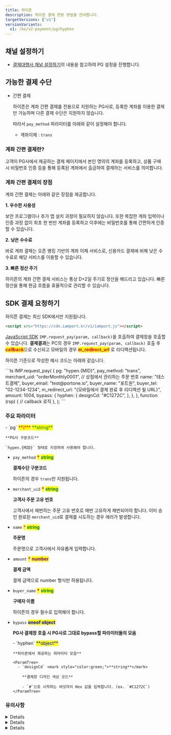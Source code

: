 ```yaml
---
title: 하이픈
description: 하이픈 결제 연동 방법을 안내합니다.
targetVersions: ["v1"]
versionVariants:
  v1: /ko/v2-payment/pg/hyphen
---
```




## 채널 설정하기

- [결제대행사 채널 설정하기](../../ready/readme#3-결제대행사-채널-설정하기)의 내용을 참고하여 PG 설정을 진행합니다.

## 가능한 결제 수단

- 간편 결제

  하이픈은 계좌 간편 결제를 전용으로 지원하는 PG사로, 등록한 계좌를 이용한 결제만 가능하며 다른 결제 수단은 지원하지 않습니다.

  따라서 `pay_method` 파라미터를 아래와 같이 설정해야 합니다.

  - 계좌이체 : `trans`

### 계좌 간편 결제란?

고객이 PG사에서 제공하는 결제 페이지에서 본인 명의의 계좌를 등록하고, 상품 구매 시 비밀번호 인증 등을 통해 등록된 계좌에서 출금하여 결제하는 서비스를 의미합니다.

### 계좌 간편 결제의 장점

계좌 간편 결제는 아래와 같은 장점을 제공합니다.

**1. 우수한 사용성**

보안 프로그램이나 추가 앱 설치 과정이 필요하지 않습니다.
또한 복잡한 계좌 입력이나 인증 과정 없이 최초 한 번만 계좌를 등록하고 이후에는 비밀번호를 통해 간편하게 인증할 수 있습니다.

**2. 낮은 수수료**

바로 계좌 결제는 오픈 뱅킹 기반의 계좌 이체 서비스로, 신용카드 결제에 비해 낮은 수수료로 해당 서비스를 이용할 수 있습니다.

**3. 빠른 정산 주기**

하이픈의 계좌 간편 결제 서비스는 통상 D+2일 주기로 정산을 해드리고 있습니다. 빠른 정산을 통해 현금 흐름을 효율적으로 관리할 수 있습니다.

## SDK 결제 요청하기

하이픈 결제는 최신 SDK에서만 지원됩니다.

```html title="JS SDK"
<script src="https://cdn.iamport.kr/v1/iamport.js"></script>
```

[JavaScript SDK](../../sdk/javascript-sdk/readme) `IMP.request_pay(param, callback)`을 호출하여
결제창을 호출할 수 있습니다. **결제결과**는 PC의 경우 `IMP.request_pay(param, callback)` 호출 후
<mark style="color:red;">**callback**</mark>으로 수신되고
모바일의 경우 <mark style="color:red;">**m\_redirect\_url**</mark> 로 리디렉션됩니다.

하이픈 기준으로 작성한 예시 코드는 아래와 같습니다.

<Tabs>
  <Tab title="SDK 결제 요청">
    ```ts
    IMP.request_pay(
      {
        pg: "hypen.{MID}",
        pay_method: "trans",
        merchant_uid: "orderMonthly0001", // 상점에서 관리하는 주문 번호
        name: "테스트결제",
        buyer_email: "test@portone.io",
        buyer_name: "포트원",
        buyer_tel: "02-1234-1234",
        m_redirect_url: "{모바일에서 결제 완료 후 리디렉션 될 URL}",
        amount: 1004,
        bypass: {
          hyphen: {
            designCd: "#C1272C",
          },
        },
      },
      function (rsp) {
        // callback 로직
      },
    );
    ```
  </Tab>
</Tabs>

### 주요 파라미터

<ParamTree>
  - `pg` <mark style="color:red;">**\***</mark> <mark style="color:green;">**string**</mark>

    **PG사 구분코드**

    `hypen.{MID}` 형태로 지정하여 사용해야 합니다.

  - `pay_method` <mark style="color:red;">**\***</mark> <mark style="color:green;">**string**</mark>

    **결제수단 구분코드**

    하이픈의 경우 `trans`만 지원됩니다.

  - `merchant_uid` <mark style="color:red;">**\***</mark> <mark style="color:green;">**string**</mark>

    **고객사 주문 고유 번호**

    고객사에서 채번하는 주문 고유 번호로 매번 고유하게 채번되어야 합니다.
    이미 승인 완료된 `merchant_uid`로 결제를 시도하는 경우 에러가 발생합니다.

  - `name` <mark style="color:red;">\*</mark> <mark style="color:green;">**string**</mark>

    **주문명**

    주문명으로 고객사에서 자유롭게 입력합니다.

  - `amount` <mark style="color:red;">**\***</mark> <mark style="color:purple;">**number**</mark>

    **결제 금액**

    결제 금액으로 number 형식만 허용됩니다.

  - `buyer_name` <mark style="color:red;">**\***</mark> <mark style="color:green;">**string**</mark>

    **구매자 이름**

    하이픈의 경우 필수로 입력해야 합니다.

  - `bypass` <mark style="color:blue;">**oneof object**</mark>

    **PG사 결제창 호출 시 PG사로 그대로 bypass할 파라미터들의 모음**

    <ParamTree>
      - `hyphen` <mark style="color:blue;">**object**</mark>

        **하이픈에서 제공하는 파라미터 모음**

        <ParamTree>
          - `designCd` <mark style="color:green;">**string**</mark>

            **결제창 디자인 색상 코드**

            - `#`으로 시작하는 여섯자리 Hex 값을 입력합니다. (ex. `#C1272C`)
        </ParamTree>
    </ParamTree>
</ParamTree>

### 유의사항

<Details>
  <p slot="summary">`paymentId` 허용 문자 및 길이 제한</p>

  `paymentId` 에는 영문, 숫자, `_`(underscore) 만으로 이루어진 문자열만 입력할 수 있습니다.

  여기에 포함되지 않는 한글이나 `♤`, `♡`, `♧` 등의 특수 문자는 허용되지 않습니다.

  또한 `paymentId`의 최대 길이는 50자이므로, 해당 길이를 넘지 않는 값으로 결제를 요청해주세요.
</Details>

<Details>
  <p slot="summary">`orderName` 길이 제한</p>

  `orderName`의 최대 길이는 100byte 입니다. (UTF-8 인코딩 기준)
</Details>

<Details>
  <p slot="summary">현금영수증 발급 기능 미지원 (8월 지원 예정)</p>

  바로계좌결제의 경우 현금성 결제로 현금영수증 발급 대상이지만 결제 승인 후 자동으로 현금영수증이 발급되지 않습니다.
  해당 기능은 8월 중 지원될 예정으로 그 전까지 현금영수증 발급을 원하시는 경우 별도의 프로세스로 진행해야 합니다.
</Details>
